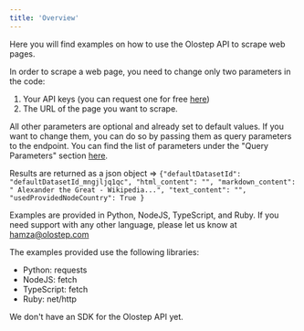 ```yaml
---
title: 'Overview'
---
```


Here you will find examples on how to use the Olostep API to scrape web pages.

In order to scrape a web page, you need to change only two parameters in the code:
1. Your API keys (you can request one for free [here](https://p5iqqpnnrjy.typeform.com/to/aq0SOcev?typeform-source=www.olostep.com))
2. The URL of the page you want to scrape.

All other parameters are optional and already set to default values. If you want to change them, you can do so by passing them as query parameters to the endpoint.
You can find the list of parameters under the "Query Parameters" section [here](https://docs.olostep.com/api-reference/start-agent).

Results are returned as a json object =>  `{"defaultDatasetId": "defaultDatasetId_mngjljq1qc",
                                            "html_content": "",
                                            "markdown_content": " Alexander the Great - Wikipedia...",
                                            "text_content": "",
                                            "usedProvidedNodeCountry": True
                                            }`

Examples are provided in Python, NodeJS, TypeScript, and Ruby. If you need support with any other language, please let us know at hamza@olostep.com

The examples provided use the following libraries:
- Python: requests
- NodeJS: fetch
- TypeScript: fetch
- Ruby: net/http

We don't have an SDK for the Olostep API yet.




